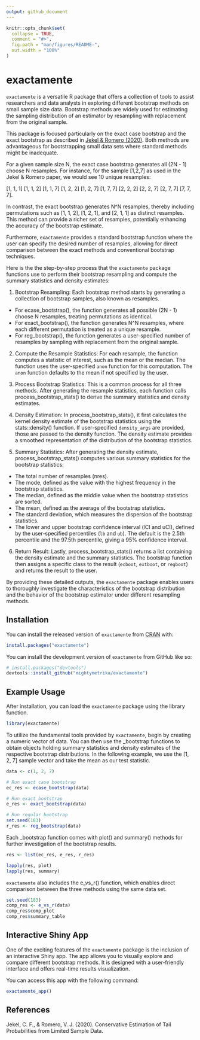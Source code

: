 ```yaml
---
output: github_document
---
```


<!-- README.md is generated from README.Rmd. Please edit that file -->

```r
knitr::opts_chunk$set(
  collapse = TRUE,
  comment = "#>",
  fig.path = "man/figures/README-",
  out.width = "100%"
)
```


# exactamente

<!-- badges: start -->
<!-- badges: end -->

`exactamente` is a versatile R package that offers a collection of tools to assist researchers and data analysts in exploring different bootstrap methods on small sample size data. Bootstrap methods are widely used for estimating the sampling distribution of an estimator by resampling with replacement from the original sample. 

This package is focused particularly on the exact case bootstrap and the exact bootstrap as described in [Jekel & Romero (2020)](https://doi.org/10.2172/1605343). Both methods are advantageous for bootstrapping small data sets where standard methods might be inadequate.

For a given sample size N, the exact case bootstrap generates all (2N - 1) choose N resamples. For instance, for the sample [1,2,7] as used in the Jekel & Romero paper, we would see 10 unique resamples:

[1, 1, 1] [1, 1, 2] [1, 1, 7] [1, 2, 2] [1, 2, 7]
[1, 7, 7] [2, 2, 2] [2, 2, 7] [2, 7, 7] [7, 7, 7].

In contrast, the exact bootstrap generates N^N resamples, thereby including permutations such as [1, 1, 2], [1, 2, 1], and [2, 1, 1] as distinct resamples. This method can provide a richer set of resamples, potentially enhancing the accuracy of the bootstrap estimate.

Furthermore, `exactamente` provides a standard bootstrap function where the user can specify the desired number of resamples, allowing for direct comparison between the exact methods and conventional bootstrap techniques.

Here is the the step-by-step process that the `exactamente` package functions use to perform their bootstrap resampling and compute the summary statistics and density estimates:

1. Bootstrap Resampling: Each bootstrap method starts by generating a collection of bootstrap samples, also known as resamples.

  + For ecase_bootstrap(), the function generates all possible (2N - 1) choose
  N resamples, treating permutations as identical.
  + For exact_bootstrap(), the function generates N^N resamples, where each
  different permutation is treated as a unique resample.
  + For reg_bootstrap(), the function generates a user-specified number of
  resamples by sampling with replacement from the original sample.
  
2. Compute the Resample Statistics: For each resample, the function computes a statistic of interest, such as the mean or the median. The function uses the user-specified `anon` function for this computation. The `anon` function defaults to the mean if not specified by the user.

3. Process Bootstrap Statistics: This is a common process for all three methods. After generating the resample statistics, each function calls process_bootstrap_stats() to derive the summary statistics and density estimates.

4. Density Estimation: In process_bootstrap_stats(), it first calculates the kernel density estimate of the bootstrap statistics using the stats::density() function. If user-specified `density_args` are provided, those are passed to the density function. The density estimate provides a smoothed representation of the distribution of the bootstrap statistics.

5. Summary Statistics: After generating the density estimate, process_bootstrap_stats() computes various summary statistics for the bootstrap statistics:
  + The total number of resamples (nres).
  + The mode, defined as the value with the highest frequency in the bootstrap
  statistics.
  + The median, defined as the middle value when the bootstrap statistics are
  sorted.
  + The mean, defined as the average of the bootstrap statistics.
  + The standard deviation, which measures the dispersion of the bootstrap
  statistics.
  + The lower and upper bootstrap confidence interval (lCI and uCI), defined by
  the user-specified percentiles (`lb` and `ub`). The default is the 2.5th
  percentile and the 97.5th percentile, giving a 95% confidence interval.
  
6. Return Result: Lastly, process_bootstrap_stats() returns a list containing the density estimate and the summary statistics. The bootstrap function then assigns a specific class to the result (`ecboot`, `extboot`, or `regboot`) and returns the result to the user.

By providing these detailed outputs, the `exactamente` package enables users to thoroughly investigate the characteristics of the bootstrap distribution and the behavior of the bootstrap estimator under different resampling methods.

## Installation

You can install the released version of `exactamente` from [CRAN](https://CRAN.R-project.org) with:

```r
install.packages("exactamente")
```


You can install the development version of `exactamente` from GitHub like so:

``` r
# install.packages("devtools")
devtools::install_github("mightymetrika/exactamente")
```


## Example Usage

After installation, you can load the `exactamente` package using the library function.

```r
library(exactamente)
```


To utilize the fundamental tools provided by `exactamente`, begin by creating a numeric vector of data. You can then use the _bootstrap functions to obtain objects holding summary statistics and density estimates of the respective bootstrap distributions. In the following example, we use the [1, 2, 7] sample vector and take the mean as our test statistic.

```r
data <- c(1, 2, 7)

# Run exact case bootstrap
ec_res <- ecase_bootstrap(data)

# Run exact bootstrap
e_res <- exact_bootstrap(data)

# Run regular bootstrap
set.seed(183)
r_res <- reg_bootstrap(data)
```


Each _bootstrap function comes with plot() and summary() methods for further investigation of the bootstrap results.

```r
res <- list(ec_res, e_res, r_res)

lapply(res, plot)
lapply(res, summary)
```


`exactamente` also includes the e_vs_r() function, which enables direct comparison between the three methods using the same data set.

```r
set.seed(183)
comp_res <- e_vs_r(data)
comp_res$comp_plot
comp_res$summary_table
```


## Interactive Shiny App

One of the exciting features of the `exactamente` package is the inclusion of an interactive Shiny app. The app allows you to visually explore and compare different bootstrap methods. It is designed with a user-friendly interface and offers real-time results visualization.

You can access this app with the following command:

```r
exactamente_app()
```


## References

Jekel, C. F., & Romero, V. J. (2020). Conservative Estimation of Tail Probabilities from Limited Sample Data.
